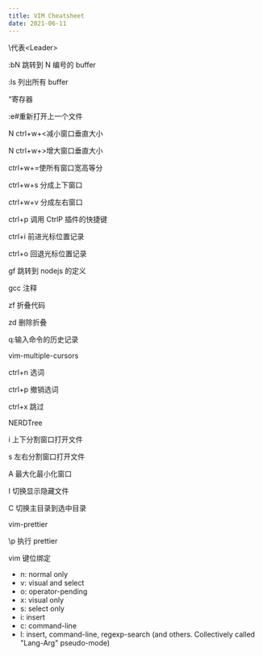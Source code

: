 ```yaml
---
title: VIM Cheatsheet
date: 2021-06-11
---
```


\代表<Leader\>

:bN 跳转到 N 编号的 buffer

:ls 列出所有 buffer

“寄存器

:e#重新打开上一个文件

N ctrl+w+<减小窗口垂直大小

N ctrl+w+>增大窗口垂直大小

ctrl+w+=使所有窗口宽高等分

ctrl+w+s 分成上下窗口

ctrl+w+v 分成左右窗口

ctrl+p 调用 CtrlP 插件的快捷键

ctrl+i 前进光标位置记录

ctrl+o 回退光标位置记录

gf 跳转到 nodejs 的定义

gcc 注释

zf 折叠代码

zd 删除折叠

q:输入命令的历史记录

vim-multiple-cursors

ctrl+n 选词

ctrl+p 撤销选词

ctrl+x 跳过

NERDTree

i 上下分割窗口打开文件

s 左右分割窗口打开文件

A 最大化最小化窗口

I 切换显示隐藏文件

C 切换主目录到选中目录

vim-prettier

\p 执行 prettier

vim 键位绑定

- n: normal only
- v: visual and select
- o: operator-pending
- x: visual only
- s: select only
- i: insert
- c: command-line
- l: insert, command-line, regexp-search (and others. Collectively called "Lang-Arg" pseudo-mode)
